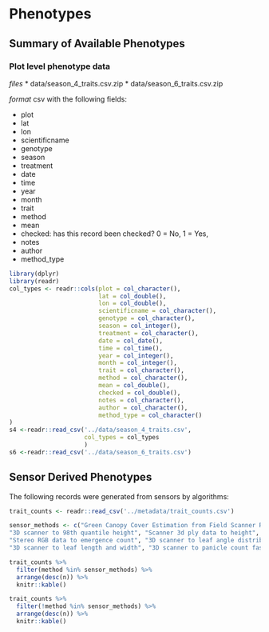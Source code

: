 # Phenotypes 

## Summary of Available Phenotypes

### Plot level phenotype data 

*files* 
* data/season_4_traits.csv.zip 
* data/season_6_traits.csv.zip

*format* csv with the following fields:

* plot 
* lat
* lon
* scientificname
* genotype
* season
* treatment
* date
* time
* year
* month
* trait
* method
* mean
* checked: has this record been checked? 0 = No, 1 = Yes, 
* notes
* author
* method_type


```r
library(dplyr)
library(readr)
col_types <- readr::cols(plot = col_character(),
                         lat = col_double(),
                         lon = col_double(),
                         scientificname = col_character(),
                         genotype = col_character(),
                         season = col_integer(),
                         treatment = col_character(),
                         date = col_date(),
                         time = col_time(),
                         year = col_integer(),
                         month = col_integer(),
                         trait = col_character(),
                         method = col_character(),
                         mean = col_double(),
                         checked = col_double(),
                         notes = col_character(),
                         author = col_character(),
                         method_type = col_character()
)
s4 <-readr::read_csv('../data/season_4_traits.csv', 
                     col_types = col_types
                     )
s6 <-readr::read_csv('../data/season_6_traits.csv')


```

## Sensor Derived Phenotypes

The following records were generated from sensors by algorithms:

```r
trait_counts <- readr::read_csv('../metadata/trait_counts.csv')

sensor_methods <- c("Green Canopy Cover Estimation from Field Scanner RGB images", 
"3D scanner to 98th quantile height", "Scanner 3d ply data to height", 
"Stereo RGB data to emergence count", "3D scanner to leaf angle distribution", 
"3D scanner to leaf length and width", "3D scanner to panicle count faster_rcnn + roughness threshold + convex hull", "Mean temperature from infrared images")

trait_counts %>% 
  filter(method %in% sensor_methods) %>% 
  arrange(desc(n)) %>% 
  knitr::kable()
```


```r
trait_counts %>% 
  filter(!method %in% sensor_methods) %>%
  arrange(desc(n)) %>% 
  knitr::kable()
```

